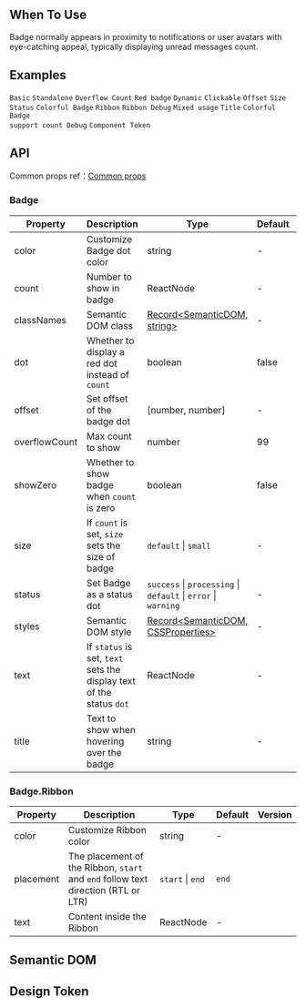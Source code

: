 

<Meta of={BadgeStories} />

        
## When To Use

Badge normally appears in proximity to notifications or user avatars with eye-catching appeal, typically displaying unread messages count.

## Examples

<code src="./demo/basic.tsx">Basic</code>
<code src="./demo/no-wrapper.tsx">Standalone</code>
<code src="./demo/overflow.tsx">Overflow Count</code>
<code src="./demo/dot.tsx">Red badge</code>
<code src="./demo/change.tsx">Dynamic</code>
<code src="./demo/link.tsx">Clickable</code>
<code src="./demo/offset.tsx">Offset</code>
<code src="./demo/size.tsx">Size</code>
<code src="./demo/status.tsx">Status</code>
<code src="./demo/colorful.tsx">Colorful Badge</code>
<code src="./demo/ribbon.tsx">Ribbon</code>
<code src="./demo/ribbon-debug.tsx" debug>Ribbon Debug</code>
<code src="./demo/mix.tsx" debug>Mixed usage</code>
<code src="./demo/title.tsx" debug>Title</code>
<code src="./demo/colorful-with-count-debug.tsx" debug>Colorful Badge support count Debug</code>
<code src="./demo/component-token.tsx" debug>Component Token</code>

## API

Common props ref：[Common props](/docs/react/common-props)

### Badge

| Property | Description | Type | Default | Version |
| --- | --- | --- | --- | --- |
| color | Customize Badge dot color | string | - |  |
| count | Number to show in badge | ReactNode | - |  |
| classNames | Semantic DOM class | [Record<SemanticDOM, string>](#semantic-dom) | - | 5.7.0 |
| dot | Whether to display a red dot instead of `count` | boolean | false |  |
| offset | Set offset of the badge dot | \[number, number] | - |  |
| overflowCount | Max count to show | number | 99 |  |
| showZero | Whether to show badge when `count` is zero | boolean | false |  |
| size | If `count` is set, `size` sets the size of badge | `default` \| `small` | - | - |
| status | Set Badge as a status dot | `success` \| `processing` \| `default` \| `error` \| `warning` | - |  |
| styles | Semantic DOM style | [Record<SemanticDOM, CSSProperties>](#semantic-dom) | - | 5.7.0 |
| text | If `status` is set, `text` sets the display text of the status `dot` | ReactNode | - |  |
| title | Text to show when hovering over the badge | string | - |  |

### Badge.Ribbon

| Property | Description | Type | Default | Version |
| --- | --- | --- | --- | --- |
| color | Customize Ribbon color | string | - |  |
| placement | The placement of the Ribbon, `start` and `end` follow text direction (RTL or LTR) | `start` \| `end` | `end` |  |
| text | Content inside the Ribbon | ReactNode | - |  |

## Semantic DOM

<code src="./demo/_semantic.tsx" simplify="true"></code>

## Design Token

<ComponentTokenTable component="Badge"></ComponentTokenTable>

